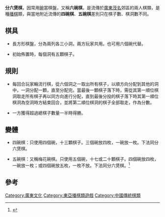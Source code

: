 '''分六煲棋'''，因常用[[碗|碗]]當棋盤，又稱'''六碗棋'''，是流傳於[[廣東|廣東]][[茂名|茂名]]郊區的兩人棋類，是種[[播棋|播棋]]類，與當地附近流傳的'''四碗棋'''、'''五碗棋'''差別只在棋子數、棋洞數不同。

== 棋具 ==

*長方形棋盤，分為兩列各三小洞，兩方玩家共用。也可用六個碗代替。

*初始佈置時，每個洞有五顆棋子。

==規則==

*每回合玩家輪流行棋，從六個洞之一取出所有棋子，以順方向分配到其他的洞中，一洞分配一顆，直至分配完。當最後一顆棋子落下時，需從其第一順位棋洞取走所有棋子再以同方向進行分配，直到最後分投的棋子落下時其第一順位棋洞為空洞時方結束回合，並將第二順位棋洞的棋子全部取走，作為分數。

*一方獲得超過總棋子數量一半時得勝。

==變體==

*四碗棋：只使用四個碗，十三顆棋子。三個碗放四枚，一碗放一枚。下法同分六煲棋。

*五碗棋：又稱梅花碗棋。只使用五個碗，十七或二十顆棋子。四個碗放四枚，一碗放一枚；或四個碗放五枚，一枚不放。下法同分六煲棋。<ref name="棋類遊戲100種">{{cite book |author=周伟中 |title=《棋类游戏100种》 |date=2009-01-01 |publisher=人民体育出版社 |location=中國 |language=zh-cn|isbn=9787500935087}}</ref>

==參考==
<div class="references-small">
<references/>
</div>



[[Category:廣東文化|Category:廣東文化]]
[[Category:東亞播棋類遊戲|Category:東亞播棋類遊戲]]
[[Category:中國傳統棋類|Category:中國傳統棋類]]